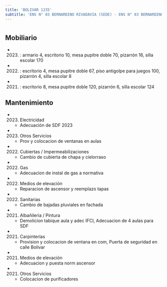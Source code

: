 ```yaml
---
title: 'BOLIVAR 1235'
subtitle: 'ENS N° 03 BERNARDINO RIVADAVIA (SEDE) - ENS N° 03 BERNARDINO RIVADAVIA (Anexo Nivel Inicial)'
---
```


#


## Mobiliario

*  (2023) : armario 4, escritorio 10, mesa pupitre doble 70, pizarrón 16, silla escolar 170 

*  (2022) : escritorio 4, mesa pupitre doble 67, piso antigolpe para juegos 100, pizarrón 4, silla escolar 8 

*  (2021) : escritorio 8, mesa pupitre doble 120, pizarrón 6, silla escolar 124 





## Mantenimiento

*  (2023) Electricidad 
    + Adecuación de SDF 2023

*  (2023) Otros Servicios 
    + Prov y colocacion de ventanas en aulas

*  (2022) Cubiertas / Impermeabilizaciones 
    + Cambio de cubierta de chapa y cielorraso

*  (2022) Gas 
    + Adecuacion de instal de gas a normativa

*  (2022) Medios de elevación 
    + Reparacion de ascensor y reemplazo tapas

*  (2022) Sanitarias 
    + Cambio de bajadas pluviales en fachada

*  (2021) Albañileria / Pintura 
    + Demolicion tabique aula y adec IFCI, Adecuacion de 4 aulas para SDF

*  (2021) Carpinterías 
    + Provision y colocacion de ventana en com, Puerta de seguridad en calle Bolivar

*  (2021) Medios de elevación 
    + Adecuacion y puesta norm ascensor

*  (2021) Otros Servicios 
    + Colocacion de purificadores




